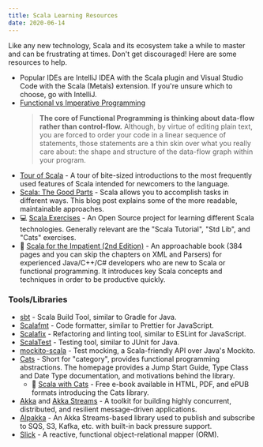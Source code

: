 ```yaml
---
title: Scala Learning Resources
date: 2020-06-14
---
```


Like any new technology, Scala and its ecosystem take a while to master and can be frustrating at times. Don't get discouraged! Here are some resources to help.

- Popular IDEs are IntelliJ IDEA with the Scala plugin and Visual Studio Code with the Scala (Metals) extension. If you're unsure which to choose, go with IntelliJ.
- [Functional vs Imperative Programming](https://www.lihaoyi.com/post/WhatsFunctionalProgrammingAllAbout.html)
  > **The core of Functional Programming is thinking about data-flow rather than control-flow.** Although, by virtue of editing plain text, you are forced to order your code in a linear sequence of statements, those statements are a thin skin over what you really care about: the shape and structure of the data-flow graph within your program.
- [Tour of Scala](https://docs.scala-lang.org/tour/tour-of-scala.html) - A tour of bite-sized introductions to the most frequently used features of Scala intended for newcomers to the language.
- [Scala: The Good Parts](./scala-the-good-parts) - Scala allows you to accomplish tasks in different ways. This blog post explains some of the more readable, maintainable approaches.
- 💻 [Scala Exercises](https://www.scala-exercises.org/) - An Open Source project for learning different Scala technologies. Generally relevant are the "Scala Tutorial", "Std Lib", and "Cats" exercises.
- 📖 [Scala for the Impatient (2nd Edition)](https://www.amazon.com/dp/0134540565/ref=cm_sw_su_dp) - An approachable book (384 pages and you can skip the chapters on XML and Parsers) for experienced Java/C++/C# developers who are new to Scala or functional programming. It introduces key Scala concepts and techniques in order to be productive quickly.

### Tools/Libraries

- [sbt](https://www.scala-sbt.org/index.html) - Scala Build Tool, similar to Gradle for Java.
- [Scalafmt](https://scalameta.org/scalafmt/) - Code formatter, similar to Prettier for JavaScript.
- [Scalafix](https://scalacenter.github.io/scalafix/) - Refactoring and linting tool, similar to ESLint for JavaScript.
- [ScalaTest](https://www.scalatest.org/) - Testing tool, similar to JUnit for Java.
- [mockito-scala](https://github.com/mockito/mockito-scala) - Test mocking, a Scala-friendly API over Java's Mockito.
- [Cats](https://typelevel.org/cats/jump_start_guide.html) - Short for "category", provides functional programming abstractions. The homepage provides a Jump Start Guide, Type Class and Date Type documentation, and motivations behind the library.
  - 📖 [Scala with Cats](https://www.scalawithcats.com/dist/scala-with-cats.html) - Free e-book available in HTML, PDF, and ePUB formats introducing the Cats library.
- [Akka](https://akka.io/) and [Akka Streams](https://doc.akka.io/docs/akka/current/stream/index.html) - A toolkit for building highly concurrent, distributed, and resilient message-driven applications.
- [Alpakka](https://doc.akka.io/docs/alpakka/current/) - An Akka Streams-based library used to publish and subscribe to SQS, S3, Kafka, etc. with built-in back pressure support.
- [Slick](https://scala-slick.org/) - A reactive, functional object-relational mapper (ORM).
